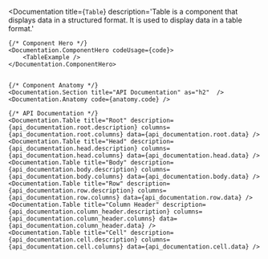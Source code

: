 



<Documentation
    title={`Table`}
    description='Table is a component that displays data in a structured format. It is used to display data in a table format.'
>

    {/* Component Hero */}
    <Documentation.ComponentHero codeUsage={code}>
        <TableExample />
    </Documentation.ComponentHero>


    {/* Component Anatomy */}
    <Documentation.Section title="API Documentation" as="h2"  />
    <Documentation.Anatomy code={anatomy.code} />

    {/* API Documentation */}
    <Documentation.Table title="Root" description={api_documentation.root.description} columns={api_documentation.root.columns} data={api_documentation.root.data} />
    <Documentation.Table title="Head" description={api_documentation.head.description} columns={api_documentation.head.columns} data={api_documentation.head.data} />
    <Documentation.Table title="Body" description={api_documentation.body.description} columns={api_documentation.body.columns} data={api_documentation.body.data} />
    <Documentation.Table title="Row" description={api_documentation.row.description} columns={api_documentation.row.columns} data={api_documentation.row.data} />
    <Documentation.Table title="Column Header" description={api_documentation.column_header.description} columns={api_documentation.column_header.columns} data={api_documentation.column_header.data} />
    <Documentation.Table title="Cell" description={api_documentation.cell.description} columns={api_documentation.cell.columns} data={api_documentation.cell.data} />

</Documentation>